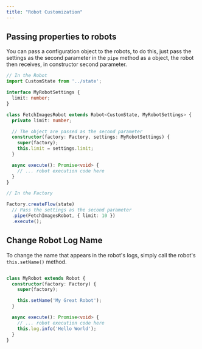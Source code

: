 ```yaml
---
title: "Robot Customization"
---
```


## Passing properties to robots

You can pass a configuration object to the robots, to do this, just pass the settings as the second parameter in the `pipe` method as a object, the robot then receives, in constructor second parameter.

```ts
// In the Robot
import CustomState from '../state';

interface MyRobotSettings {
  limit: number;
}

class FetchImagesRobot extends Robot<CustomState, MyRobotSettings> {
  private limit: number;

  // The object are passed as the second parameter
  constructor(factory: Factory, settings: MyRobotSettings) {
    super(factory);
    this.limit = settings.limit;
  }

  async execute(): Promise<void> {
    // ... robot execution code here
  }
}

// In the Factory

Factory.createFlow(state)
  // Pass the settings as the second parameter
  .pipe(FetchImagesRobot, { limit: 10 })
  .execute();

```

## Change Robot Log Name

To change the name that appears in the robot's logs, simply call the robot's `this.setName()` method.

```ts

class MyRobot extends Robot {
  constructor(factory: Factory) {
    super(factory);

    this.setName('My Great Robot');
  }

  async execute(): Promise<void> {
    // ... robot execution code here
    this.log.info('Hello World');
  }
}

```